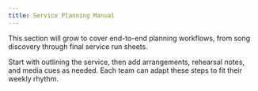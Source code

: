 ```yaml
---
title: Service Planning Manual
---
```


This section will grow to cover end-to-end planning workflows, from song discovery through final service run sheets.

Start with outlining the service, then add arrangements, rehearsal notes, and media cues as needed. Each team can adapt these steps to fit their weekly rhythm.
